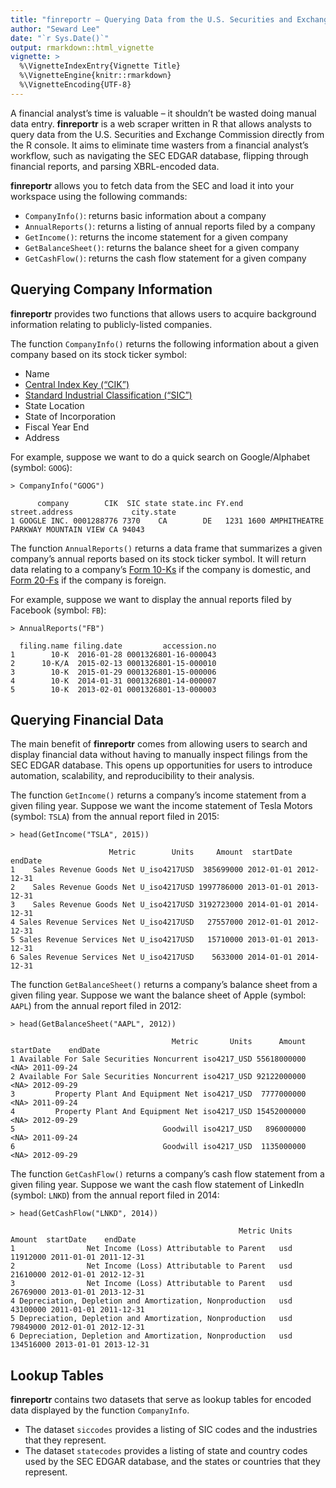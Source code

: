 ```yaml
---
title: "finreportr – Querying Data from the U.S. Securities and Exchange Commission"
author: "Seward Lee"
date: "`r Sys.Date()`"
output: rmarkdown::html_vignette
vignette: >
  %\VignetteIndexEntry{Vignette Title}
  %\VignetteEngine{knitr::rmarkdown}
  %\VignetteEncoding{UTF-8}
---
```


A financial analyst's time is valuable – it shouldn't be wasted doing manual data entry. **finreportr** is a web scraper written in R that allows analysts to query data from the U.S. Securities and Exchange Commission directly from the R console.  It aims to eliminate time wasters from a financial analyst's workflow, such as navigating the SEC EDGAR database, flipping through financial reports, and parsing XBRL-encoded data.

**finreportr** allows you to fetch data from the SEC and load it into your workspace using the following commands:

* `CompanyInfo()`: returns basic information about a company
* `AnnualReports()`: returns a listing of annual reports filed by a company
* `GetIncome()`: returns the income statement for a given company
* `GetBalanceSheet()`: returns the balance sheet for a given company
* `GetCashFlow()`: returns the cash flow statement for a given company

## Querying Company Information

**finreportr** provides two functions that allows users to acquire background information relating to publicly-listed companies.

The function `CompanyInfo()` returns the following information about a given company based on its stock ticker symbol:

* Name
* [Central Index Key ("CIK")](https://en.wikipedia.org/wiki/Central_Index_Key)
* [Standard  Industrial Classification ("SIC")](https://en.wikipedia.org/wiki/Standard_Industrial_Classification)
* State Location
* State of Incorporation
* Fiscal Year End
* Address

For example, suppose we want to do a quick search on Google/Alphabet (symbol: `GOOG`):

```
> CompanyInfo("GOOG")

      company        CIK  SIC state state.inc FY.end            street.address             city.state
1 GOOGLE INC. 0001288776 7370    CA        DE   1231 1600 AMPHITHEATRE PARKWAY MOUNTAIN VIEW CA 94043
```

The function `AnnualReports()` returns a data frame that summarizes a given company's annual reports based on its stock ticker symbol. It will return data relating to a company's [Form 10-Ks](http://www.investopedia.com/terms/1/10-k.asp) if the company is domestic, and [Form 20-Fs](http://www.investopedia.com/terms/s/sec-form-20-f.asp) if the company is foreign. 

For example, suppose we want to display the annual reports filed by Facebook (symbol: `FB`):

```
> AnnualReports("FB")

  filing.name filing.date         accession.no
1        10-K  2016-01-28 0001326801-16-000043
2      10-K/A  2015-02-13 0001326801-15-000010
3        10-K  2015-01-29 0001326801-15-000006
4        10-K  2014-01-31 0001326801-14-000007
5        10-K  2013-02-01 0001326801-13-000003
```


## Querying Financial Data

The main benefit of **finreportr** comes from allowing users to search and display financial data without having to manually inspect filings from the SEC EDGAR database. This opens up opportunities for users to introduce automation, scalability, and reproducibility to their analysis.

The function `GetIncome()` returns a company's income statement from a given filing year. Suppose we want the income statement of Tesla Motors (symbol: `TSLA`) from the annual report filed in 2015:

```
> head(GetIncome("TSLA", 2015))

                      Metric        Units     Amount  startDate    endDate
1    Sales Revenue Goods Net U_iso4217USD  385699000 2012-01-01 2012-12-31
2    Sales Revenue Goods Net U_iso4217USD 1997786000 2013-01-01 2013-12-31
3    Sales Revenue Goods Net U_iso4217USD 3192723000 2014-01-01 2014-12-31
4 Sales Revenue Services Net U_iso4217USD   27557000 2012-01-01 2012-12-31
5 Sales Revenue Services Net U_iso4217USD   15710000 2013-01-01 2013-12-31
6 Sales Revenue Services Net U_iso4217USD    5633000 2014-01-01 2014-12-31
```

The function `GetBalanceSheet()` returns a company's balance sheet from a given filing year. Suppose we want the balance sheet of Apple (symbol: `AAPL`) from the annual report filed in 2012:

```
> head(GetBalanceSheet("AAPL", 2012))

                                    Metric       Units      Amount startDate    endDate
1 Available For Sale Securities Noncurrent iso4217_USD 55618000000      <NA> 2011-09-24
2 Available For Sale Securities Noncurrent iso4217_USD 92122000000      <NA> 2012-09-29
3         Property Plant And Equipment Net iso4217_USD  7777000000      <NA> 2011-09-24
4         Property Plant And Equipment Net iso4217_USD 15452000000      <NA> 2012-09-29
5                                 Goodwill iso4217_USD   896000000      <NA> 2011-09-24
6                                 Goodwill iso4217_USD  1135000000      <NA> 2012-09-29
```

The function `GetCashFlow()` returns a company's cash flow statement from a given filing year. Suppose we want the cash flow statement of LinkedIn (symbol: `LNKD`) from the annual report filed in 2014:

```
> head(GetCashFlow("LNKD", 2014))

                                                   Metric Units    Amount  startDate    endDate
1                Net Income (Loss) Attributable to Parent   usd  11912000 2011-01-01 2011-12-31
2                Net Income (Loss) Attributable to Parent   usd  21610000 2012-01-01 2012-12-31
3                Net Income (Loss) Attributable to Parent   usd  26769000 2013-01-01 2013-12-31
4 Depreciation, Depletion and Amortization, Nonproduction   usd  43100000 2011-01-01 2011-12-31
5 Depreciation, Depletion and Amortization, Nonproduction   usd  79849000 2012-01-01 2012-12-31
6 Depreciation, Depletion and Amortization, Nonproduction   usd 134516000 2013-01-01 2013-12-31
```

## Lookup Tables

**finreportr** contains two datasets that serve as lookup tables for encoded data displayed by the function `CompanyInfo`.

* The dataset `siccodes` provides a listing of SIC codes and the industries that they represent.
* The dataset `statecodes` provides a listing of state and country codes used by the SEC EDGAR database, and the states or countries that they represent.